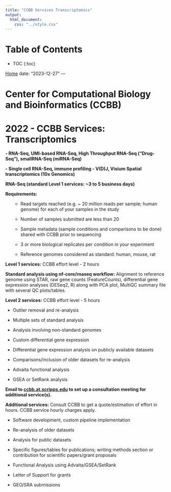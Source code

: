 ```yaml
---
title: "CCBB Services Transcriptomics"
output: 
  html_document:
    css: "../style.css"
---
```


# Table of Contents

* TOC {:toc}

<!-- Content of your subpage goes here -->

<a href="path_to_your_home_page.html" class="home-button">Home</a>
date: "2023-12-27"
---

# Center for Computational Biology and Bioinformatics (CCBB)

# 2022 - CCBB Services: Transcriptomics


**- RNA-Seq, UMI-based RNA-Seq, High Throughput RNA-Seq ("Drug-Seq"), smallRNA-Seq (miRNA-Seq)**


**- Single cell RNA-Seq, immune profiling - V(D)J, Visium Spatial transcriptomics (10x Genomics)**




**RNA-Seq (standard Level 1 services: ~3 to 5 business days)**




**Requirements:**
<ol>
* Read targets reached (e.g. ~ 20 million reads per sample; human genome) for each of your samples in the study

* Number of samples submitted are less than 20

* Sample metadata (sample conditions and comparisons to be done) shared with CCBB prior to sequencing

* 3 or more biological replicates per condition in your experiment

* Reference genomes considered as standard: human, mouse, rat

</ol>




**Level 1 services:** CCBB effort level - 2 hours


**Standard analysis using nf-core/rnaseq workflow:** Alignment to reference genome using STAR, raw gene counts (FeatureCounts), differential gene expression analyses (DESeq2, R) along with PCA plot, MultiQC summary file with several QC plots/tables.




**Level 2 services:** CCBB effort level - 5 hours

* Outlier removal and re-analysis

* Multiple sets of standard analysis

* Analysis involving non-standard genomes

* Custom differential gene expression

* Differential gene expression analysis on publicly available datasets

* Comparisons/inclusion of older datasets for re-analysis

* Advaita functional analysis

* GSEA or SetRank analysis






<!-- The content continues similarly for UMI-based RNA-Seq, High Throughput RNA-Seq, SmallRNA-Seq, and Single cell RNA-Seq -->

<!-- Skipping to the end for Additional services -->


**Email to <a href="mailto:ccbb.at.scripps.edu">ccbb.at.scripps.edu</a> to set up a consultation meeting for additional service(s).**




**Additional services:** Consult CCBB to get a quote/estimation of effort in hours. CCBB service hourly charges apply.

* Software development, custom pipeline implementation

* Re-analysis of older datasets

* Analysis for public datasets

* Specific figures/tables for publications; writing methods section or contribution for scientific papers/grant proposals

* Functional Analysis using Advaita/GSEA/SetRank

* Letter of Support for grants

* GEO/SRA submissions


